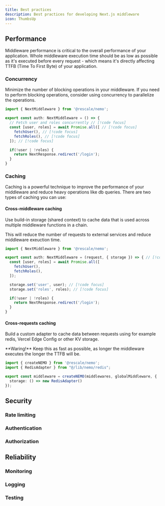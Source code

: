 ```yaml
---
title: Best practices
description: Best practices for developing Next.js middleware
icon: ThumbsUp
---
```



## Performance

Middleware performance is critical to the overall performance of your application. Whole middleware execution time should be as low as possible as it's executed before every request - which means it's directly affecting TTFB (Time To First Byte) of your application.

### Concurrency

Minimize the number of blocking operations in your middleware. If you need to perform blocking operations, consider using concurrency to parallelize the operations.

```ts title="/app/auth/_middleware.ts"
import { NextMiddleware } from '@rescale/nemo';

export const auth: NextMiddleware = () => {
  // Fetch user and roles concurrently // [!code focus]
  const [user, roles] = await Promise.all([ // [!code focus]
    fetchUser(), // [!code focus]
    fetchRoles(), // [!code focus]
  ]); // [!code focus]

  if(!user | !roles) {
    return NextResponse.redirect('/login');
  }
}

```

### Caching

Caching is a powerful technique to improve the performance of your middleware and reduce heavy operations like db queries. There are two types of caching you can use:

#### Cross-middleware caching

Use build-in storage (shared context) to cache data that is used across multiple middleware functions in a chain.

This will reduce the number of requests to external services and reduce middleware exeuction time.

```ts title="/app/auth/_middleware.ts"
import { NextMiddleware } from '@rescale/nemo';

export const auth: NextMiddleware = (request, { storage }) => { // [!code focus]
  const [user, roles] = await Promise.all([
    fetchUser(),
    fetchRoles(),
  ]);

  storage.set('user', user); // [!code focus]
  storage.set('roles', roles); // [!code focus]

  if(!user | !roles) {
    return NextResponse.redirect('/login');
  }
}

```

#### Cross-requests caching

Build a custom adapter to cache data between requests using for example redis, Vercel Edge Config or other KV storage.

<Callout type="warn">
**Waring!** Keep this as fast as possible, as longer the middleware executes the longer the TTFB will be.
</Callout>

```ts title="middleware.ts"
import { createNEMO } from '@rescale/nemo';
import { RedisAdapter } from "@/lib/nemo/redis";

export const middleware = createNEMO(middlewares, globalMiddleware, {
  storage: () => new RedisAdapter()
});

```

## Security

### Rate limiting

### Authentication

### Authorization

## Reliability

### Monitoring

### Logging

### Testing